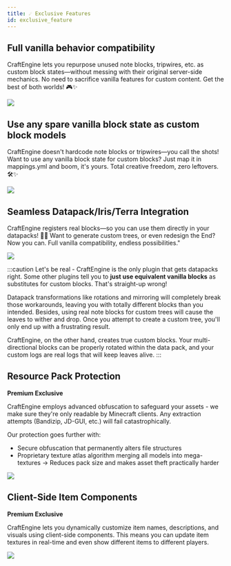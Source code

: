 ```yaml
---
title: ☄️ Exclusive Features
id: exclusive_feature
---
```



## Full vanilla behavior compatibility

CraftEngine lets you repurpose unused note blocks, tripwires, etc. as custom block states—without messing with their original server-side mechanics. 
No need to sacrifice vanilla features for custom content. Get the best of both worlds! 🎮✨

![](/img/preserve_vanilla_block_behavior.png)

## Use any spare vanilla block state as custom block models

CraftEngine doesn't hardcode note blocks or tripwires—you call the shots! Want to use any vanilla block state for custom blocks? Just map it in mappings.yml and boom, it's yours. Total creative freedom, zero leftovers. 🛠️✨

![](/img/use_any_block.png)

## Seamless Datapack/Iris/Terra Integration

CraftEngine registers real blocks—so you can use them directly in your datapacks! 🌳✨ Want to generate custom trees, or even redesign the End? Now you can. Full vanilla compatibility, endless possibilities."

![](/img/datapack_tree.png)

:::caution
Let's be real - CraftEngine is the only plugin that gets datapacks right. Some other plugins tell you to **just use equivalent vanilla blocks** as substitutes for custom blocks. That's straight-up wrong!

Datapack transformations like rotations and mirroring will completely break those workarounds, leaving you with totally different blocks than you intended. Besides, using real note blocks for custom trees will cause the leaves to wither and drop. Once you attempt to create a custom tree, you'll only end up with a frustrating result.

CraftEngine, on the other hand, creates true custom blocks. Your multi-directional blocks can be properly rotated within the data pack, and your custom logs are real logs that will keep leaves alive.
:::

## Resource Pack Protection

<Highlight color="#f2184eff">**Premium Exclusive**</Highlight>

CraftEngine employs advanced obfuscation to safeguard your assets - we make sure they're only readable by Minecraft clients. Any extraction attempts (Bandizip, JD-GUI, etc.) will fail catastrophically.

Our protection goes further with:
- Secure obfuscation that permanently alters file structures
- Proprietary texture atlas algorithm merging all models into mega-textures
→ Reduces pack size and makes asset theft practically harder

![](/img/pack_obfuscation.png)

## Client-Side Item Components

<Highlight color="#f2184eff">**Premium Exclusive**</Highlight>

CraftEngine lets you dynamically customize item names, descriptions, and visuals using client-side components. This means you can update item textures in real-time and even show different items to different players.

![](/img/clientbound_data.png)


